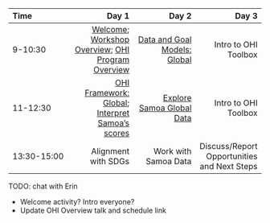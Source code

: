|Time       |      Day 1|      Day 2|      Day 3|
|:----------|----------:|----------:|----------:|
|9-10:30 | [Welcome](); [Workshop Overview](http://ohi-science.org/country-opportunities-training/overview.html); [OHI Program Overview](https://docs.google.com/presentation/d/1kpKiCrdLHFwgysgskFzei8RaAfgS2rNg_cypS54JOkg/edit#slide=id.g390ee9ea07_0_16) | [Data and Goal Models: Global](http://ohi-science.org/country-opportunities-training/data-goal-models.html)  | Intro to OHI Toolbox |
|11-12:30 | [OHI Framework: Global](http://ohi-science.org/country-opportunities-training/ohi-framework.html); [Interpret Samoa's scores]() | [Explore Samoa Global Data](http://ohi-science.org/sam/workshop-explore) |  Intro to OHI Toolbox |
|13:30-15:00 | Alignment with SDGs  | Work with Samoa Data |  Discuss/Report Opportunities and Next Steps |


TODO: chat with Erin

- Welcome activity? Intro everyone?
- Update OHI Overview talk and schedule link
